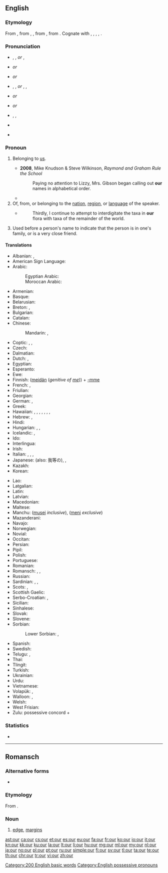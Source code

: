 ==English==
{{wikipedia}}

===Etymology===
From {{etyl|enm|en}} {{term|oure|lang=enm}}, from {{etyl|ang|en}} {{term/t|ang|ūre}}, {{term/t|ang|ūser||our}}, from {{etyl|gem-pro|en}} {{term/t|gem-pro|*unseraz||of us, our}}, from {{etyl|ine-pro|en}} {{term/t|ine-pro|*no-s-ero-||our}}. Cognate with {{etyl|fy|-}} {{term|ús||our|lang=fy}}, {{etyl|nds|-}} {{term|uns||our|lang=nds}}, {{etyl|nl|-}} {{term|onze||our|lang=nl}}, {{etyl|de|-}} {{term|unser||our|lang=de}}, {{etyl|da|-}} {{term|vor||our|lang=da}}.

===Pronunciation===
; {{a|UK}}
* {{enPR|ouər}}, {{IPA|/ˈaʊə(ɹ)/}}, {{X-SAMPA|/"aU@r/}} ''or'' {{IPA|/ɑː(ɹ)/}}, {{X-SAMPA|/A:(\r)/}}
* {{homophones|lang=en|hour}} ''or'' {{homophones|lang=en|are}}
* {{rhymes|aʊə(ɹ)}} ''or'' {{rhymes|ɑː(ɹ)}}

; {{a|US}}
* {{enPR|our}}, {{IPA|/ˈaʊɚ/}}, {{X-SAMPA|/"aU@`/}} ''or'' {{enPR|ar}}, {{IPA|/ɑɹ/|[ɑɹ]|[ɑ˞]}}, {{X-SAMPA|/Ar/}}
* {{audio|en-us-our.ogg|Audio (US)}} ''or'' {{audio|en-us-our-2.ogg|Audio (US)}}
* {{rhymes|aʊə(ɹ)}} ''or'' {{rhymes|ɑː(ɹ)}}

; {{a|AusE}}
* {{enPR|ou(ə)}}, {{IPA|/æɔ(ə)/}}, {{X-SAMPA|/{O(@)/}}
* {{rhymes|aʊ}}
* {{homophones|lang=en|ow}} {{qualifier|some dialects}}

===Pronoun===
{{en-pron|desc=possessive pronoun}}

# {{context|attributive|lang=en}} Belonging to [[us]].
#* '''2008''', Mike Knudson & Steve Wilkinson, ''Raymond and Graham Rule the School''
#*: Paying no attention to Lizzy, Mrs. Gibson began calling out '''our''' names in alphabetical order.
#*{{quote-magazine|year=2013|month=July-August|author=[http://www.americanscientist.org/authors/detail/stephen-p-lownie Stephen P. Lownie], [http://www.americanscientist.org/authors/detail/david-m-pelz David M. Pelz]
|magazine={{w|American Scientist}}|title=[http://www.americanscientist.org/issues/feature/2013/4/stents-to-prevent-stroke Stents to Prevent Stroke]
|passage=As we age, the major arteries of '''our''' bodies frequently become thickened with plaque, a fatty material with an oatmeal-like consistency that builds up along the inner lining of blood vessels.}}
# Of, from, or belonging to the [[nation]], [[region]], or [[language]] of the speaker.
#* {{RQ:Schuster Hepaticae V|viii}}
#*: Thirdly, I continue to attempt to interdigitate the taxa in '''our''' flora with taxa of the remainder of the world.
# {{context|Northern England|Scotland|lang=en}} Used before a person's name to indicate that the person is in one's family, or is a very close friend.
#: {{usex|lang=en|I'm going to see '''our''' Terry for tea.}}

====Translations====
{{trans-top|belonging to us}}
* Albanian: {{t-|sq|ynë}}, {{t-|sq|jonë}}
* American Sign Language: {{tø|ase|FlatB@IpsiChest-FingerUpPalmAcross RoundHoriz FlatB@ContraChest-FingerUpPalmAside}}
* Arabic: {{t-|ar|نا|alt=ـنا|tr=-naa}}
*: Egyptian Arabic: {{tø|arz|ـنا|tr=naa|sc=Arab}}
*: Moroccan Arabic: {{tø|ary|ـنا|tr=na|sc=Arab}}
* Armenian: {{t-|hy|մեր|tr=mer}}
* Basque: {{t-|eu|gure}}
* Belarusian: {{t-|be|наш|tr=naš}}
* Breton: {{t+|br|on}}, {{t-|br|or}}
* Bulgarian: {{t+|bg|наш|tr=naš}}
* Catalan: {{t-|ca|nostre}}
* Chinese:
*: Mandarin: {{t-|cmn|我們|alt=我們的|sc=Hani}}, {{t-|cmn|我们|alt=我们的|tr=wǒmen-de|sc=Hani}}
* Coptic: {{tø|cop|ⲡⲉⲛ|m|tr=pen}}, {{tø|cop|ⲧⲉⲛ|f|tr=ten}}, {{tø|cop|ⲛⲉⲛ|m-p|f-p|tr=nen}}
* Czech: {{t+|cs|náš|m}}
* Dalmatian: {{tø|dlm|nuester}}
* Dutch: {{t+|nl|ons}}, {{t+|nl|onze}}
* Egyptian: {{tø|egy|𓈖𓏥|tr=n}}
* Esperanto: {{t-|eo|nia}}
* Ewe: {{tø|ee|míaƒe}}
* Finnish: ([[meidän]] (''genitive of [[me]]'')) + [[-mme#Finnish|-mme]] {{qualifier|possessive suffix}} <!-- The following belongs in the Finnish entry, not here:
*: Note: In standard Finnish, the possessive suffix is compulsory and the genitive of the personal pronoun optional. In colloquial Finnish, usually only '''meidän''' (or its colloquial or dialectal variants, '''meiän''', '''myön''') is used.-->
* French: {{t+|fr|notre}}, {{t+|fr|nos}}
* Friulian: {{tø|fur|nestri}}
* Georgian: {{t-|ka|ჩვენი|tr=č'veni|sc=Geor}}
* German: {{t+|de|unser}}, {{t+|de|unsere}} {{qualifier|accusative feminine singular; accusative all plurals}}
* Greek: {{t+|el|μας|sc=Grek}}
* Hawaiian: {{qualifier|dual, exclusive}} {{tø|haw|ko}} {{tø|haw|māua}}, {{tø|haw|kā}} {{tø|haw|māua}}, {{qualifier|dual, inclusive}} {{tø|haw|ko}} {{tø|haw|kāua}}, {{tø|haw|kā}} {{tø|haw|kāua}}, {{qualifier|plural, exclusive}} {{tø|haw|ko}} {{tø|haw|mākou}}, {{tø|haw|kā}} {{tø|haw|mākou}}, {{qualifier|plural, inclusive}} {{tø|haw|ko}} {{tø|haw|kākou}}, {{tø|haw|kā}} {{tø|haw|kākou}}
* Hebrew: {{t-|he|-נו|tr=-nu|sc=Hebr}}, {{t-|he|שֶׁלָּנוּ|sc=Hebr}}
* Hindi: {{t-|hi|हमारा|tr=hamārā}}
* Hungarian: {{t-|hu|-nk}}, {{t-|hu|-unk}}, {{t-|hu|-ünk}}
* Icelandic: {{t+|is|okkar}}, {{t+|is|vor}}
* Ido: {{t+|io|nia}}
* Interlingua: {{t-|ia|nostre}}
* Irish: {{t-|ga|ár}}
* Italian: {{t+|it|nostro|m|alt=il nostro}}, {{t+|it|nostra|f|alt=la nostra}}, {{t+|it|nostri|alt=i nostri|m-p}}, {{t+|it|nostre|alt=le nostre|f-p}}
* Japanese: {{t-|ja|私たち|alt=私たちの|tr=わたしたちの, watashitachi-no}} (also: 我等の), {{t-|ja|我ら|alt=我らの|tr=われらの, warera-no}}, {{t-|ja|我々|alt=我々の|tr=われわれの, wareware-no}}
* Kazakh: {{t|kk|біздің|tr=bizdiñ|sc=Cyrl}}
* Korean: {{t+|ko|우리|alt=우리의|tr=uri-ui|sc=Hang}}
{{trans-mid}}
* Lao: {{t-|lo|ຂອງພວກເຮົາ|tr=khööng phöök-hao|sc=Laoo}}
* Latgalian: {{tø|ltg|myusu}}
* Latin: {{t+|la|noster|m}}
* Latvian: {{t-|lv|mūsu}}
* Macedonian: {{t-|mk|наш|tr=naš}}
* Maltese: {{t-|mt|tagħna}}
* Manchu: ([[musei]] ''inclusive''), ([[meni]] ''exclusive'')
* Mazanderani: {{tø|mzn|امه|tr=ame|sc=ps-Arab}}
* Navajo: {{tø|nv|nihi-}}
* Norwegian: {{t+|no|vår}}
* Novial: {{tø|nov|nusen}}
* Occitan: {{t-|oc|nòstre}}
* Persian: {{t+|fa|ما|tr=mâ}}
* Pipil: {{tø|ppl|tu}}
* Polish: {{t+|pl|nasz}}
* Portuguese: {{t+|pt|nosso}}
* Romanian: {{t-|ro|nostru}}
* Romansch: {{t-|rm|noss}}, {{t-|rm|nies}}, {{t-|rm|nos}}
* Russian: {{t+|ru|наш|tr=naš}}
* Sardinian: {{t-|sc|nostru}}, {{t-|sc|noltru}}, {{t-|sc|nostu}}
* Scots: {{tø|sco|oor}}, {{tø|sco|wir}}
* Scottish Gaelic: {{t-|gd|ar}}
* Serbo-Croatian: {{t-|sh|наш|sc=Cyrl}}, {{t-|sh|naš}}
* Sicilian: {{t+|scn|nostru}}
* Sinhalese: {{t-|si|අපේ|tr=apē|sc=Sinh}}
* Slovak: {{t-|sk|náš}}
* Slovene: {{t-|sl|nàš}}
* Sorbian:
*: Lower Sorbian: {{tø|dsb|naju}} {{qualifier|in reference to two people}}, {{tø|dsb|naš}} {{qualifier|in reference to three or more people}}
* Spanish: {{t+|es|nuestro}}
* Swedish: {{t+|sv|vår}}
* Telugu: {{t+|te|మా|tr=maa|sc=Telu}}, {{t+|te|మన|tr=mana|sc=Telu}}
* Thai: {{t-|th|ของเรา|tr=kŏng rao}}
* Tlingit: {{tø|tli|haa}}
* Turkish: {{t+|tr|bizim}}
* Ukrainian: {{t-|uk|наш|tr=naš}}
* Urdu: {{t-|ur|ہمارا|tr=hamārā}}
* Vietnamese: {{t-|vi|của chúng tôi}}
* Volapük: {{t+|vo|obsik}}, {{t-|vo|obas}}
* Walloon: {{t+|wa|nosse|m|f}} {{qualifier|singular, before consonant}}, {{t+|wa|nost|m}} {{qualifier|singular, before vowel}}<!-- The following belongs at [[nosse]], [[nost]], not here: {{t+|wa|noste|f}} {{qualifier|singular, before vowel}}, {{t+|wa|nos|m-p|f-p}} -->
* Welsh: {{t-|cy|ein}}
* West Frisian: {{t+|fy|ús}}
* Zulu: possessive concord + {{t-|zu|ithu|alt=-ithu}}
{{trans-bottom}}

===Statistics===
* {{rank|do|has|could|63|our|than|some|other}}

[[Category:200 English basic words]]
[[Category:English possessive pronouns]]

----

==Romansch==

===Alternative forms===
* {{qualifier|Rumantsch Grischun|Sursilvan|Sutsilvan|Puter|Vallader}} {{l|rm|ur}}

===Etymology===
From {{etyl|la|rm}} {{term/t|la|ōra}}.

===Noun===
{{rm-noun|m}}

# {{context|Surmiran|lang=rm}} [[edge]], [[margins]]

[[ast:our]]
[[ca:our]]
[[cs:our]]
[[et:our]]
[[es:our]]
[[eu:our]]
[[fa:our]]
[[fr:our]]
[[ko:our]]
[[io:our]]
[[it:our]]
[[kn:our]]
[[kk:our]]
[[ku:our]]
[[la:our]]
[[lt:our]]
[[li:our]]
[[hu:our]]
[[mg:our]]
[[ml:our]]
[[my:our]]
[[nl:our]]
[[ja:our]]
[[no:our]]
[[pl:our]]
[[pt:our]]
[[ru:our]]
[[simple:our]]
[[fi:our]]
[[sv:our]]
[[tl:our]]
[[ta:our]]
[[te:our]]
[[th:our]]
[[chr:our]]
[[tr:our]]
[[vi:our]]
[[zh:our]]